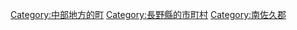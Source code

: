 {{Commonscat|Koumi, Nagano}}
{{Catmore}}

{{DEFAULTSORT:Koumi}}
[[Category:中部地方的町|Category:中部地方的町]]
[[Category:長野縣的市町村|Category:長野縣的市町村]]
[[Category:南佐久郡|Category:南佐久郡]]